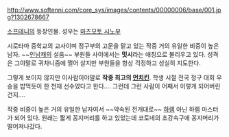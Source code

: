 http://www.softenni.com/core_sys/images/contents/00000006/base/001.jpg?1302678667

[[소프테니]]의 등장인물. 성우는 [[마츠모토 시노부]]

시로타마 중학교의 교사이며 정구부의 고문을 맡고 있는 작중 거의 유일한 비중이 높은 남자. ~~[[인남캐]]의 설움~~ 부원들 사이에서는 '''밋시'''라는 애칭으로 불리우고 있다. 성격은 그야말로 귀차니즘에 쩔어 살지만 부원들을 항상 걱정하고 성실히 지도한다.

그렇게 보이지 않지만 이사람이야말로 '''작중 최고의 [[먼치킨]]'''. 학생 시절 전국 정구 대회 우승을 밥먹듯이 한 천재 선수였다고 한다.... 그런데 그런 사람이 어째서 이렇게 되어버린 건지.... 

작중 비중이 높은 거의 유일한 남자여서 ~~약속된 전개대로~~ [[하렘]] 아닌 하렘 마스터가 되어 있다. 원래는 짧게 꽁지머리를 하고 있었는데 코토네의 초강속구에 꽁지머리가 떨어져나갔다.

